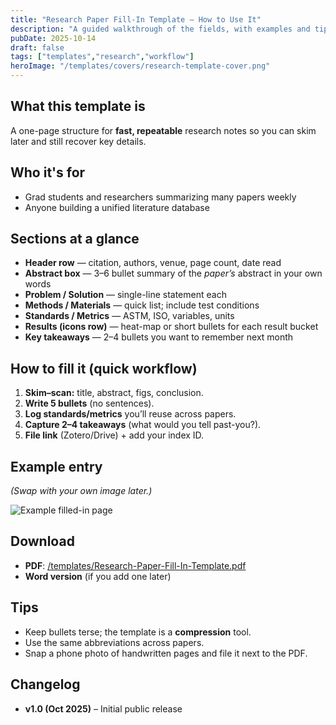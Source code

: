 ```yaml
---
title: "Research Paper Fill-In Template — How to Use It"
description: "A guided walkthrough of the fields, with examples and tips for fast, consistent paper notes."
pubDate: 2025-10-14
draft: false
tags: ["templates","research","workflow"]
heroImage: "/templates/covers/research-template-cover.png"
---
```



<SectionHero src="/templates/covers/research-template-cover.png" alt="Research Paper Fill-In Template cover" />

## What this template is
A one-page structure for **fast, repeatable** research notes so you can skim later and still recover key details.

## Who it's for
- Grad students and researchers summarizing many papers weekly  
- Anyone building a unified literature database

## Sections at a glance
- **Header row** — citation, authors, venue, page count, date read  
- **Abstract box** — 3–6 bullet summary of the *paper’s* abstract in your own words  
- **Problem / Solution** — single-line statement each  
- **Methods / Materials** — quick list; include test conditions  
- **Standards / Metrics** — ASTM, ISO, variables, units  
- **Results (icons row)** — heat-map or short bullets for each result bucket  
- **Key takeaways** — 2–4 bullets you want to remember next month

## How to fill it (quick workflow)
1. **Skim–scan:** title, abstract, figs, conclusion.  
2. **Write 5 bullets** (no sentences).  
3. **Log standards/metrics** you’ll reuse across papers.  
4. **Capture 2–4 takeaways** (what would you tell past-you?).  
5. **File link** (Zotero/Drive) + add your index ID.

## Example entry
*(Swap with your own image later.)*

![Example filled-in page](/templates/examples/research-paper-example.png)

## Download
- **PDF**: [/templates/Research-Paper-Fill-In-Template.pdf](/templates/Research-Paper-Fill-In-Template.pdf)  
- **Word version** (if you add one later)

## Tips
- Keep bullets terse; the template is a **compression** tool.  
- Use the same abbreviations across papers.  
- Snap a phone photo of handwritten pages and file it next to the PDF.

## Changelog
- **v1.0 (Oct 2025)** – Initial public release
